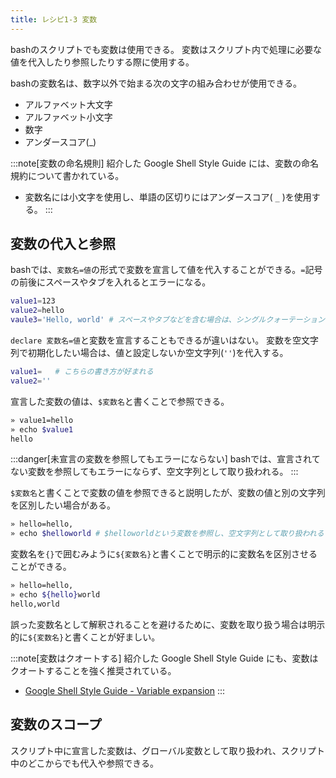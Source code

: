 ```yaml
---
title: レシピ1-3 変数
---
```


bashのスクリプトでも変数は使用できる。
変数はスクリプト内で処理に必要な値を代入したり参照したりする際に使用する。

bashの変数名は、数字以外で始まる次の文字の組み合わせが使用できる。
- アルファベット大文字
- アルファベット小文字
- 数字
- アンダースコア(_)

:::note[変数の命名規則]
紹介した Google Shell Style Guide には、変数の命名規約について書かれている。

- 変数名には小文字を使用し、単語の区切りにはアンダースコア( `_` )を使用する。
:::

## 変数の代入と参照

bashでは、`変数名=値`の形式で変数を宣言して値を代入することができる。`=`記号の前後にスペースやタブを入れるとエラーになる。

```bash
value1=123
value2=hello
vaule3='Hello, world' # スペースやタブなどを含む場合は、シングルクォーテーション(`''`)で囲む
```
`declare 変数名=値`と変数を宣言することもできるが違いはない。
変数を空文字列で初期化したい場合は、値と設定しないか空文字列(`''`)を代入する。

```bash
value1=   # こちらの書き方が好まれる
value2=''
```

宣言した変数の値は、`$変数名`と書くことで参照できる。

```bash
» value1=hello
» echo $value1
hello
```

:::danger[未宣言の変数を参照してもエラーにならない]
bashでは、宣言されてない変数を参照してもエラーにならず、空文字列として取り扱われる。
:::

`$変数名`と書くことで変数の値を参照できると説明したが、変数の値と別の文字列を区別したい場合がある。

```bash
» hello=hello,
» echo $helloworld # $helloworldという変数を参照し、空文字列として取り扱われる

```

変数名を`{}`で囲むみように`${変数名}`と書くことで明示的に変数名を区別させることができる。

```bash
» hello=hello,
» echo ${hello}world
hello,world
```

誤った変数名として解釈されることを避けるために、変数を取り扱う場合は明示的に`${変数名}`と書くことが好ましい。

:::note[変数はクオートする]
紹介した Google Shell Style Guide にも、変数はクオートすることを強く推奨されている。
- [Google Shell Style Guide - Variable expansion](https://google.github.io/styleguide/shellguide.html#variable-expansion)
:::

## 変数のスコープ

スクリプト中に宣言した変数は、グローバル変数として取り扱われ、スクリプト中のどこからでも代入や参照できる。
